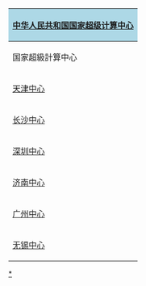 {| class="wikitable collapsible collapsed"  style="width: 100%;"
!style="background-color:lightblue;" colspan="5"|[[中华人民共和国]][[中国国家超级计算中心|国家超级计算中心]]
|-
! 国家超級計算中心 !!地點!!啟用時間 !! 部署機型 !! 共建單位
|-
|[[国家超级计算天津中心|天津中心]]||[[天津市]]|| 2009年10月 || [[天河一号]]||[[中国人民解放军国防科技大学|国防科技大学]]{{.w}}[[滨海新区|滨海新区政府]]{{.w}}[[天津经济技术开发区|天津经济技术开发区管委会]]
|-
| [[国家超级计算长沙中心|长沙中心]]||[[湖南省]][[長沙市]] || 2011年|| [[天河一号]]||[[中国人民解放军国防科技大学|国防科技大学]]{{.w}}[[湖南大学]]{{.w}}[[湖南省人民政府|湖南省政府]]
|-
| [[国家超级计算深圳中心|深圳中心]]||[[廣東省]][[深圳市]] || 2009年 ||  [[星云 (超级计算机)|曙光星云]]||[[中国科学院计算技术研究所|中科院计算所]]{{.w}}[[曙光公司]]{{.w}}[[深圳市人民政府|深圳市政府]]
|-
| [[国家超级计算济南中心|济南中心]]||[[山東省]][[濟南市]]||2011年||[[神威蓝光]]||[[山东省科学院]]{{.w}}[[山东省计算中心]]
|-
| [[国家超级计算广州中心|广州中心]]||[[廣東省]][[廣州市]]||2013年||[[天河二号]]||[[中国人民解放军国防科技大学|国防科技大学]]{{.w}}[[中山大学]]{{.w}}[[广州市人民政府|广州市政府]]{{.w}}[[广东省人民政府|广东省政府]]
|-
|[[国家超级计算无锡中心|无锡中心]]||[[江蘇省]][[無錫市]]||2015年12月||[[神威·太湖之光]]||[[清华大学]]{{.w}}[[國家超級計算無錫中心]]
|}<noinclude>

[[Category:中华人民共和国国家超级计算中心|*]]
[[Category:中华人民共和国科技导航模板|{{PAGENAME}}]]
[[Category:計算機技術模板|{{PAGENAME}}]]
</noinclude>